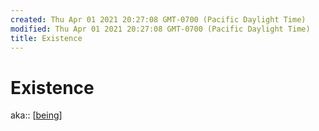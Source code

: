 ```yaml
---
created: Thu Apr 01 2021 20:27:08 GMT-0700 (Pacific Daylight Time)
modified: Thu Apr 01 2021 20:27:08 GMT-0700 (Pacific Daylight Time)
title: Existence
---
```


# Existence

aka:: [[being]]

[//begin]: # 'Autogenerated link references for markdown compatibility'
[being]: being 'being'
[//end]: # 'Autogenerated link references'
